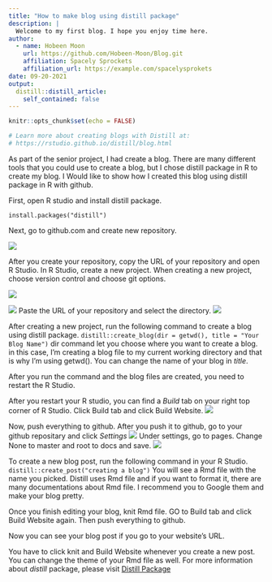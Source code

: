 ```yaml
---
title: "How to make blog using distill package"
description: |
  Welcome to my first blog. I hope you enjoy time here. 
author:
  - name: Hobeen Moon 
    url: https://github.com/Hobeen-Moon/Blog.git
    affiliation: Spacely Sprockets
    affiliation_url: https://example.com/spacelysprokets
date: 09-20-2021
output:
  distill::distill_article:
    self_contained: false
---
```


```r
knitr::opts_chunk$set(echo = FALSE)

# Learn more about creating blogs with Distill at:
# https://rstudio.github.io/distill/blog.html

```

As part of the senior project, I had create a blog. There are many different tools that you could use to create a blog, but I chose distill package in R to create my blog. I Would like to show how I created this blog using distill package in R with github.

First, open R studio and install distill package. 

`install.packages("distill")`

Next, go to github.com and create new repository. 

![](C:/Users/qlekr/Desktop/SCHOOL/2021 Fall/Senior Project/start.png)

After you create your repository, copy the URL of your repository and open R Studio. In R Studio, create a new project. When creating a new project, choose version control and choose git options.

![](C:/Users/qlekr/Desktop/SCHOOL/2021 Fall/Senior Project/1.png)

![](C:/Users/qlekr/Desktop/SCHOOL/2021 Fall/Senior Project/2.png)
Paste the URL of your repository and select the directory.
![](C:/Users/qlekr/Desktop/SCHOOL/2021 Fall/Senior Project/3.png)

After creating a new project, run the following command to create a blog using distill package.
`distill::create_blog(dir = getwd(), title = "Your Blog Name")`
dir command let you choose where you want to create a blog. in this case, I'm creating a blog file to my current working directory and that is why I'm using getwd(). You can change the name of your blog in *title*.

After you run the command and the blog files are created, you need to restart the R Studio.

After you restart your R studio, you can find a *Build* tab on your right top corner of R Studio. Click Build tab and click Build Website.
![](C:/Users/qlekr/Desktop/SCHOOL/2021 Fall/Senior Project/4.png)

Now, push everything to github. After you push it to github, go to your github repositary and click *Settings*
![](C:/Users/qlekr/Desktop/SCHOOL/2021 Fall/Senior Project/5.png)
Under settings, go to pages. Change None to master and root to docs and save.
![](C:/Users/qlekr/Desktop/SCHOOL/2021 Fall/Senior Project/6.png)

To create a new blog post, run the following command in your R Studio.
`distill::create_post("creating a blog")`
You will see a Rmd file with the name you picked. Distill uses Rmd file and if you want to format it, there are many documentations about Rmd file. I recommend you to Google them and make your blog pretty. 

Once you finish editing your blog, knit Rmd file. GO to Build tab and click Build Website again. Then push everything to github. 

Now you can see your blog post if you go to your website's URL.

You have to click knit and Build Website whenever you create a new post. You can change the theme of your Rmd file as well.
For more information about *distill* package, please visit [Distill Package](https://rstudio.github.io/distill)